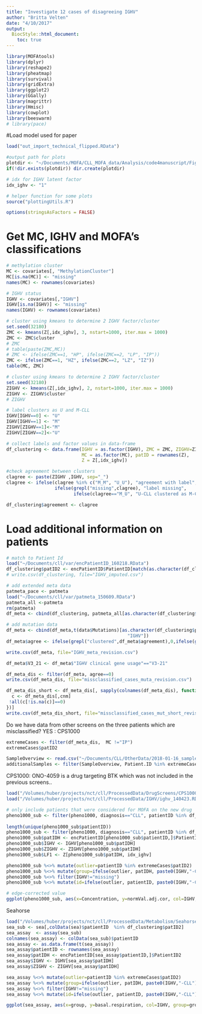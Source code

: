 ```yaml
---
title: "Investigate 12 cases of disagreeing IGHV"
author: "Britta Velten"
date: "4/10/2017"
output:
  BiocStyle::html_document:
    toc: true
---
```

```r
library(MOFAtools)
library(dplyr)
library(reshape2)
library(pheatmap)
library(survival)
library(gridExtra)
library(ggplot2)
library(GGally)
library(magrittr)
library(Hmisc)
library(cowplot)
library(beeswarm)
# library(pace)
```

#Load model used for paper
```r
load("out_import_technical_flipped.RData")

#output path for plots
plotdir <- "~/Documents/MOFA/CLL_MOFA_data/Analysis/code4manuscript/Figures_IGHVmismatch"
if(!dir.exists(plotdir)) dir.create(plotdir)

# idx for IGHV latent factor
idx_ighv <- "1"

# helper function for some plots
source("plottingUtils.R")

options(stringsAsFactors = FALSE)
```

# Get MC, IGHV and MOFA's classifications
```r
# methylation cluster
MC <- covariates[, "MethylationCluster"]
MC[is.na(MC)] <- "missing"
names(MC) <- rownames(covariates)

# IGHV status
IGHV <- covariates[,"IGHV"]
IGHV[is.na(IGHV)] <- "missing"
names(IGHV) <- rownames(covariates)

# cluster using kmeans to determine 2 IGHV factor/cluster
set.seed(32180)
ZMC <- kmeans(Z[,idx_ighv], 3, nstart=1000, iter.max = 1000)
ZMC <- ZMC$cluster
# ZMC 
# table(paste(ZMC,MC))
# ZMC <- ifelse(ZMC==1, "HP", ifelse(ZMC==2, "LP", "IP"))
ZMC <- ifelse(ZMC==1, "HZ", ifelse(ZMC==2, "LZ", "IZ"))
table(MC, ZMC)

# cluster using kmeans to determine 2 IGHV factor/cluster
set.seed(32180)
ZIGHV <- kmeans(Z[,idx_ighv], 2, nstart=1000, iter.max = 1000)
ZIGHV <- ZIGHV$cluster
# ZIGHV 

# label clusters as U and M-CLL
IGHV[IGHV==0] <- "U"
IGHV[IGHV==1] <- "M"
ZIGHV[ZIGHV==1]<-"M"
ZIGHV[ZIGHV==2]<-"U"

# collect labels and factor values in data-frame
df_clustering <- data.frame(IGHV = as.factor(IGHV), ZMC = ZMC, ZIGHV=ZIGHV,
                            MC = as.factor(MC), patID = rownames(Z),
                            Z = Z[,idx_ighv])

#check agreement between clusters
clagree <- paste(ZIGHV ,IGHV, sep="_")
clagree <- ifelse(clagree %in% c("M_M", "U_U"), "agreement with label",
                  ifelse(grepl("missing",clagree), "label missing",
                         ifelse(clagree=="M_U", "U-CLL clustered as M-CLL", "M-CLL clustered as U-CLL" )))

df_clustering$agreement <- clagree
```


# Load additional information on patients
```r
# match to Patient Id
load("~/Documents/cll/var/encPatientID_160218.RData")
df_clustering$patID2 <- encPatientID$PatientID[match(as.character(df_clustering$patID), encPatientID$PatientID2)]
# write.csv(df_clustering, file="IGHV_imputed.csv")

# add extended meta data
patmeta_pace <- patmeta
load("~/Documents/cll/var/patmeta_150609.RData")
patmeta_all <-patmeta
rm(patmeta)
df_meta <- cbind(df_clustering, patmeta_all[as.character(df_clustering$patID2), grepl("IGHV|pat", colnames(patmeta_all))])

# add mutation data
df_meta <- cbind(df_meta,t(data$Mutations)[as.character(df_clustering$patID), colnames(t(data$Mutations))!=
                                             "IGHV"])
df_meta$agree <- ifelse(grepl("clustered",df_meta$agreement),0,ifelse(grepl("missing",df_meta$agreement), NA, 1))

write.csv(df_meta, file="IGHV_meta_revision.csv")

df_meta$V3_21 <- df_meta$"IGHV clinical gene usage"=="V3-21"

df_meta_dis <- filter(df_meta, agree==0)
write.csv(df_meta_dis, file="missclassified_cases_muta_revision.csv")

df_meta_dis_short <- df_meta_dis[, sapply(colnames(df_meta_dis), function(cnm){
  c <- df_meta_dis[,cnm]
 !all(c[!is.na(c)]==0)
})]
write.csv(df_meta_dis_short, file="missclassified_cases_mut_short_revision.csv")
```

Do we have data from other screens on the three patients which are misclassified? YES : CPS1000
```r
extremeCases <- filter(df_meta_dis,  MC !="IP")
extremeCases$patID2

SampleOverview <- read.csv("~/Documents/CLL/OtherData/2018-01-16_samples.csv")
additionalSamples <- filter(SampleOverview, Patient.ID %in% extremeCases$patID2, screen_EMBLI==1|screen_EMBLII==1| screen_synergy==1| screen_CPS1000==1, screen_VP5C1==0, screen_IC50==0, screen_pilot67==0)
```

CPS1000: ONO-4059 is a drug targeting BTK which was not included in the previous screens..
```r
load("/Volumes/huber/projects/nct/cll/ProcessedData/DrugScreens/CPS1000/CPS1000_170801.RData")
load("/Volumes/huber/projects/nct/cll/ProcessedData/IGHV/ighv_140423.RData")

# only include patients that were considered for MOFA on the new drug
pheno1000_sub <- filter(pheno1000, diagnosis=="CLL", patientID %in% df_clustering$patID2, Drug %in% c("ONO-4059", "PRT062607","Ibrutinib", "Imatinib",
                                                                                                      "Dasatinib"))
length(unique(pheno1000_sub$patientID))
pheno1000_sub <- filter(pheno1000, diagnosis=="CLL", patientID %in% df_clustering$patID2, Drug %in% c("ONO-4059"))
pheno1000_sub$patIDH <- encPatientID[pheno1000_sub$patientID,]$PatientID2
pheno1000_sub$IGHV <- IGHV[pheno1000_sub$patIDH]
pheno1000_sub$ZIGHV <- ZIGHV[pheno1000_sub$patIDH]
pheno1000_sub$LF1 <- Z[pheno1000_sub$patIDH, idx_ighv]

pheno1000_sub %<>% mutate(outlier=patientID %in% extremeCases$patID2)
pheno1000_sub %<>% mutate(group=ifelse(outlier, patIDH, paste0(IGHV,"-CLL")))
pheno1000_sub %<>% filter(IGHV!="missing")
pheno1000_sub %<>% mutate(id=ifelse(outlier, patientID, paste0(IGHV,"-CLL")))

# edge-corrected value
ggplot(pheno1000_sub, aes(x=Concentration, y=normVal.adj.cor, col=IGHV, linetype=outlier, group=group, shape=id)) + stat_summary(fun.data = mean_se, fun.args = list(mult = 1) ) +stat_summary(fun.data = mean_se,geom="line", fun.args = list(mult = 1))  +facet_wrap(~Drug, scales = 'free_x')
```


Seahorse
```r
load("/Volumes/huber/projects/nct/cll/ProcessedData/Metabolism/Seahorse_20170822.RData")
sea_sub <- sea[,colData(sea)$patientID  %in% df_clustering$patID2]
sea_assay  <- assay(sea_sub)
colnames(sea_assay) <- colData(sea_sub)$patientID
sea_assay <- as.data.frame(t(sea_assay))
sea_assay$patientID <- rownames(sea_assay)
sea_assay$patIDH <- encPatientID[sea_assay$patientID,]$PatientID2
sea_assay$IGHV <- IGHV[sea_assay$patIDH]
sea_assay$ZIGHV <- ZIGHV[sea_assay$patIDH]

sea_assay %<>% mutate(outlier=patientID %in% extremeCases$patID2)
sea_assay %<>% mutate(group=ifelse(outlier, patIDH, paste0(IGHV,"-CLL")))
sea_assay %<>% filter(IGHV!="missing")
sea_assay %<>% mutate(id=ifelse(outlier, patientID, paste0(IGHV,"-CLL")))

ggplot(sea_assay, aes(x=group, y=basal.respiration, col=IGHV, group=group, shape=id)) + geom_boxplot()
```

